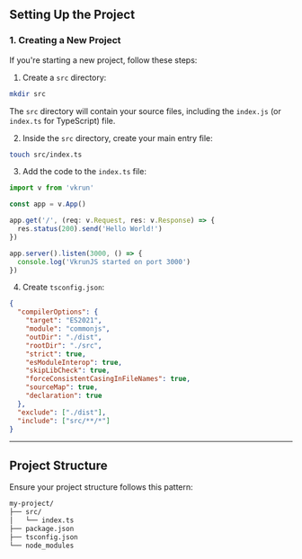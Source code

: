 ## Setting Up the Project

### 1. Creating a New Project

If you're starting a new project, follow these steps:

1. Create a `src` directory:
  ```bash
  mkdir src
  ```

  The `src` directory will contain your source files, including the `index.js` (or `index.ts` for TypeScript) file.

2. Inside the `src` directory, create your main entry file:
  ```bash
  touch src/index.ts
  ```

3. Add the code to the `index.ts` file:
  ```ts
  import v from 'vkrun'

  const app = v.App()

  app.get('/', (req: v.Request, res: v.Response) => {
    res.status(200).send('Hello World!')
  })

  app.server().listen(3000, () => {
    console.log('VkrunJS started on port 3000')
  })
  ```

4. Create `tsconfig.json`:
  ```json
  {
    "compilerOptions": {
      "target": "ES2021",
      "module": "commonjs",
      "outDir": "./dist",
      "rootDir": "./src",
      "strict": true,
      "esModuleInterop": true,
      "skipLibCheck": true,
      "forceConsistentCasingInFileNames": true,
      "sourceMap": true,
      "declaration": true
    },
    "exclude": ["./dist"],
    "include": ["src/**/*"]
  }
  ```

---

## Project Structure

Ensure your project structure follows this pattern:

```bash
my-project/
├── src/
│   └── index.ts
├── package.json
├── tsconfig.json
└── node_modules
```